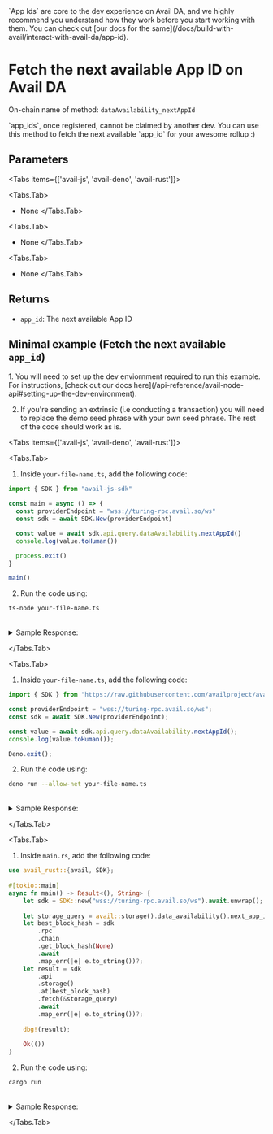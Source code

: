 
<Callout type="info">
`App Ids` are core to the dev experience on Avail DA, and we highly recommend you understand how they work before you start working with them.
You can check out [our docs for the same](/docs/build-with-avail/interact-with-avail-da/app-id).
</Callout>

# Fetch the next available App ID on Avail DA

On-chain name of method: `dataAvailability_nextAppId`

<Callout type="info">
`app_ids`, once registered, cannot be claimed by another dev.
You can use this method to fetch the next available `app_id` for your awesome rollup :)
</Callout>

## Parameters

<Tabs items={['avail-js', 'avail-deno', 'avail-rust']}>

<Tabs.Tab>
- None
</Tabs.Tab>

<Tabs.Tab>
- None
</Tabs.Tab>

<Tabs.Tab>
- None
</Tabs.Tab>

</Tabs>

## Returns

- `app_id`: The next available App ID

## Minimal example (Fetch the next available `app_id`)

<Callout type="info">
1. You will need to set up the dev enviornment required to run this example. 
For instructions, [check out our docs here](/api-reference/avail-node-api#setting-up-the-dev-environment).

2. If you're sending an extrinsic (i.e conducting a transaction) you will need to replace the demo seed phrase with your own seed phrase.
The rest of the code should work as is.
</Callout>

<Tabs items={['avail-js', 'avail-deno', 'avail-rust']}>

<Tabs.Tab>

1. Inside `your-file-name.ts`, add the following code:

```typescript filename="avail-js"
import { SDK } from "avail-js-sdk"

const main = async () => {
  const providerEndpoint = "wss://turing-rpc.avail.so/ws"
  const sdk = await SDK.New(providerEndpoint)

  const value = await sdk.api.query.dataAvailability.nextAppId()
  console.log(value.toHuman())

  process.exit()
}

main()
```

2. Run the code using:

```bash
ts-node your-file-name.ts
```

<br/>
<details className="border p-3 rounded-md bg-[#EFF6FF] border-[#] hover:!bg-[#EFF6FF]">
<summary>Sample Response:</summary>
```json
99
```
</details>

</Tabs.Tab>


<Tabs.Tab>

1. Inside `your-file-name.ts`, add the following code:

```typescript filename="avail-deno"
import { SDK } from "https://raw.githubusercontent.com/availproject/avail/main/avail-deno/src/sdk.ts";

const providerEndpoint = "wss://turing-rpc.avail.so/ws";
const sdk = await SDK.New(providerEndpoint);

const value = await sdk.api.query.dataAvailability.nextAppId();
console.log(value.toHuman());

Deno.exit();
```

2. Run the code using:

```bash
deno run --allow-net your-file-name.ts
```

<br/>
<details className="border p-3 rounded-md bg-[#EFF6FF] border-[#] hover:!bg-[#EFF6FF]">
<summary>Sample Response:</summary>
```json
99
```
</details>

</Tabs.Tab>

<Tabs.Tab>

1. Inside `main.rs`, add the following code:

```rust filename="avail-rust" filename="avail-rust"
use avail_rust::{avail, SDK};
 
#[tokio::main]
async fn main() -> Result<(), String> {
	let sdk = SDK::new("wss://turing-rpc.avail.so/ws").await.unwrap();
 
	let storage_query = avail::storage().data_availability().next_app_id();
	let best_block_hash = sdk
		.rpc
		.chain
		.get_block_hash(None)
		.await
		.map_err(|e| e.to_string())?;
	let result = sdk
		.api
		.storage()
		.at(best_block_hash)
		.fetch(&storage_query)
		.await
		.map_err(|e| e.to_string())?;
 
	dbg!(result);
 
	Ok(())
}
```

2. Run the code using:

```bash
cargo run
```

<br/>
<details className="border p-3 rounded-md bg-[#EFF6FF] border-[#] hover:!bg-[#EFF6FF]">
<summary>Sample Response:</summary>
```json
Some(
    AppId(
        99,
    ),
)
```
</details>

</Tabs.Tab>

</Tabs>

